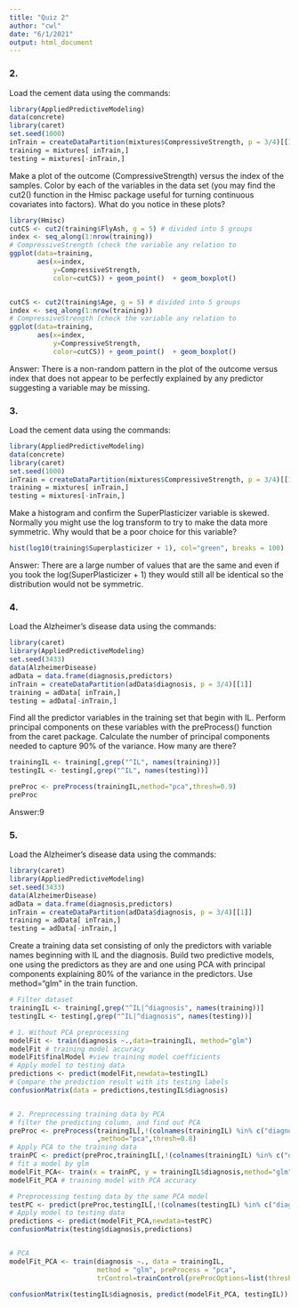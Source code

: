 ```yaml
---
title: "Quiz 2"
author: "cwl"
date: "6/1/2021"
output: html_document
---
```

### 2. 
Load the cement data using the commands:
```r
library(AppliedPredictiveModeling)
data(concrete)
library(caret)
set.seed(1000)
inTrain = createDataPartition(mixtures$CompressiveStrength, p = 3/4)[[1]]
training = mixtures[ inTrain,]
testing = mixtures[-inTrain,]
```
Make a plot of the outcome (CompressiveStrength) versus the index of the samples. Color by each of the variables in the data set (you may find the cut2() function in the Hmisc package useful for turning continuous covariates into factors). What do you notice in these plots? 

```r
library(Hmisc)
cutCS <- cut2(training$FlyAsh, g = 5) # divided into 5 groups
index <- seq_along(1:nrow(training))
# CompressiveStrength (check the variable any relation to 
ggplot(data=training,
       aes(x=index,
           y=CompressiveStrength,
           color=cutCS)) + geom_point()  + geom_boxplot()


cutCS <- cut2(training$Age, g = 5) # divided into 5 groups
index <- seq_along(1:nrow(training))
# CompressiveStrength (check the variable any relation to 
ggplot(data=training,
       aes(x=index,
           y=CompressiveStrength,
           color=cutCS)) + geom_point()  + geom_boxplot()
```

Answer: There is a non-random pattern in the plot of the outcome versus index that does not appear to be perfectly explained by any predictor suggesting a variable may be missing.



### 3. 
Load the cement data using the commands:
```r

library(AppliedPredictiveModeling)
data(concrete)
library(caret)
set.seed(1000)
inTrain = createDataPartition(mixtures$CompressiveStrength, p = 3/4)[[1]]
training = mixtures[ inTrain,]
testing = mixtures[-inTrain,]

```
Make a histogram and confirm the SuperPlasticizer variable is skewed. Normally you might use the log transform to try to make the data more symmetric. Why would that be a poor choice for this variable?

```r
hist(log10(training$Superplasticizer + 1), col="green", breaks = 100)
```

Answer: There are a large number of values that are the same and even if you took the log(SuperPlasticizer + 1) they would still all be identical so the distribution would not be symmetric.

### 4. 
Load the Alzheimer's disease data using the commands:
```r
library(caret)
library(AppliedPredictiveModeling)
set.seed(3433)
data(AlzheimerDisease)
adData = data.frame(diagnosis,predictors)
inTrain = createDataPartition(adData$diagnosis, p = 3/4)[[1]]
training = adData[ inTrain,]
testing = adData[-inTrain,]

```
Find all the predictor variables in the training set that begin with IL. Perform principal components on these variables with the preProcess() function from the caret package. Calculate the number of principal components needed to capture 90% of the variance. How many are there?
```r

trainingIL <- training[,grep("^IL", names(training))]
testingIL <- testing[,grep("^IL", names(testing))]

preProc <- preProcess(trainingIL,method="pca",thresh=0.9)
preProc

```

Answer:9


### 5.
Load the Alzheimer's disease data using the commands:
```r
library(caret)
library(AppliedPredictiveModeling)
set.seed(3433)
data(AlzheimerDisease)
adData = data.frame(diagnosis,predictors)
inTrain = createDataPartition(adData$diagnosis, p = 3/4)[[1]]
training = adData[ inTrain,]
testing = adData[-inTrain,]
```
Create a training data set consisting of only the predictors with variable names beginning with IL and the diagnosis. Build two predictive models, one using the predictors as they are and one using PCA with principal components explaining 80% of the variance in the predictors. Use method="glm" in the train function. 

```r


# Filter dataset
trainingIL <- training[,grep("^IL|^diagnosis", names(training))]
testingIL <- testing[,grep("^IL|^diagnosis", names(testing))]

# 1. Without PCA preprocessing
modelFit <- train(diagnosis ~.,data=trainingIL, method="glm")
modelFit # training model accuracy
modelFit$finalModel #view training model coefficients
# Apply model to testing data
predictions <- predict(modelFit,newdata=testingIL)
# Compare the prediction result with its testing labels
confusionMatrix(data = predictions,testingIL$diagnosis) 


# 2. Preprocessing training data by PCA
# filter the predicting column, and find out PCA
preProc <- preProcess(trainingIL[,!(colnames(trainingIL) %in% c("diagnosis"))]
                      ,method="pca",thresh=0.8)
# Apply PCA to the training data
trainPC <- predict(preProc,trainingIL[,!(colnames(trainingIL) %in% c("diagnosis"))])
# fit a model by glm
modelFit_PCA<- train(x = trainPC, y = trainingIL$diagnosis,method="glm") 
modelFit_PCA # training model with PCA accuracy

# Preprocessing testing data by the same PCA model
testPC <- predict(preProc,testingIL[,!(colnames(testingIL) %in% c("diagnosis"))])
# Apply model to testing data
predictions <- predict(modelFit_PCA,newdata=testPC)
confusionMatrix(testing$diagnosis,predictions)


# PCA
modelFit_PCA <- train(diagnosis ~., data = trainingIL, 
                      method = "glm", preProcess = "pca", 
                      trControl=trainControl(preProcOptions=list(thresh=0.8)))

confusionMatrix(testingIL$diagnosis, predict(modelFit_PCA, testingIL))

```
